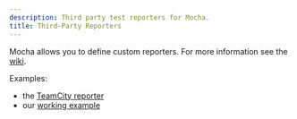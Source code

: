 ```yaml
---
description: Third party test reporters for Mocha.
title: Third-Party Reporters
---
```


Mocha allows you to define custom reporters.
For more information see the [wiki](https://github.com/mochajs/mocha/wiki/Third-party-reporters).

Examples:

- the [TeamCity reporter](https://github.com/travisjeffery/mocha-teamcity-reporter)
- our [working example](https://github.com/mochajs/mocha-examples/tree/main/packages/third-party-reporter)

